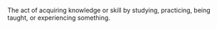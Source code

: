 The act of acquiring knowledge or skill by studying, practicing, being taught, or experiencing something.
